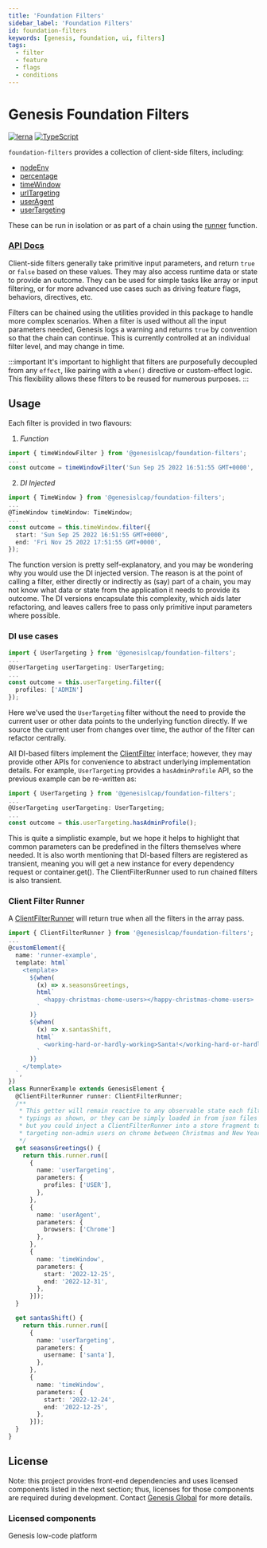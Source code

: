 ```yaml
---
title: 'Foundation Filters'
sidebar_label: 'Foundation Filters'
id: foundation-filters
keywords: [genesis, foundation, ui, filters]
tags:
  - filter
  - feature
  - flags
  - conditions
---
```


# Genesis Foundation Filters

[![lerna](https://img.shields.io/badge/maintained%20with-lerna-cc00ff.svg)](https://lerna.js.org/)
[![TypeScript](https://img.shields.io/badge/%3C%2F%3E-TypeScript-%230074c1.svg)](https://www.typescriptlang.org/)

`foundation-filters` provides a collection of client-side filters, including:

* [nodeEnv](./docs/api/foundation-filters.nodeenvfilter.md)
* [percentage](./docs/api/foundation-filters.percentagefilter.md)
* [timeWindow](./docs/api/foundation-filters.timewindowfilter.md)
* [urlTargeting](./docs/api/foundation-filters.urltargetingfilter.md)
* [userAgent](./docs/api/foundation-filters.useragentfilter.md)
* [userTargeting](./docs/api/foundation-filters.usertargetingfilter.md)

These can be run in isolation or as part of a chain using the [runner](./docs/api/foundation-filters.runner.md) function.

### [API Docs](./docs/api/index.md)

Client-side filters generally take primitive input parameters, and return `true` or `false` based on these values. They may also access runtime data or state to provide an outcome. They can be used for simple tasks like array or input filtering, or for more advanced use cases such as driving feature flags, behaviors, directives, etc.

Filters can be chained using the utilities provided in this package to handle more complex scenarios. When a filter is used without all the input parameters needed, Genesis logs a warning and returns `true` by convention so that the chain can continue. This is currently controlled at an individual filter level, and may change in time.

:::important
It's important to highlight that filters are purposefully decoupled from any `effect`, like pairing with a `when()` directive or custom-effect logic. This flexibility allows these filters to be reused for numerous purposes.
:::

## Usage

Each filter is provided in two flavours:

1. *Function*

```ts
import { timeWindowFilter } from '@genesislcap/foundation-filters';
...
const outcome = timeWindowFilter('Sun Sep 25 2022 16:51:55 GMT+0000', 'Fri Nov 25 2022 17:51:55 GMT+0000');
```

2. *DI Injected*

```ts
import { TimeWindow } from '@genesislcap/foundation-filters';
...
@TimeWindow timeWindow: TimeWindow;
...
const outcome = this.timeWindow.filter({
  start: 'Sun Sep 25 2022 16:51:55 GMT+0000',
  end: 'Fri Nov 25 2022 17:51:55 GMT+0000',
});
```

The function version is pretty self-explanatory, and you may be wondering why you would use the DI injected version. The
reason is at the point of calling a filter, either directly or indirectly as (say) part of a chain, you may not know what
data or state from the application it needs to provide its outcome. The DI versions encapsulate this complexity, which aids later refactoring, and leaves callers free to pass only primitive input parameters where possible.

### DI use cases

```ts
import { UserTargeting } from '@genesislcap/foundation-filters';
...
@UserTargeting userTargeting: UserTargeting;
...
const outcome = this.userTargeting.filter({
  profiles: ['ADMIN']
});
```

Here we've used the `UserTargeting` filter without the need to provide the current user or other data points to the underlying function directly. If we source the current user from changes over time, the author of the filter can refactor centrally.

All DI-based filters implement the [ClientFilter](./docs/api/foundation-filters.clientfilter.md) interface; however, they may provide other APIs for convenience to abstract underlying implementation details. For example, `UserTargeting` provides a `hasAdminProfile` API, so the previous example can be re-written as:

```ts
import { UserTargeting } from '@genesislcap/foundation-filters';
...
@UserTargeting userTargeting: UserTargeting;
...
const outcome = this.userTargeting.hasAdminProfile();
```

This is quite a simplistic example, but we hope it helps to highlight that common parameters can be predefined in the
filters themselves where needed. It is also worth mentioning that DI-based filters are registered as transient, meaning
you will get a new instance for every dependency request or container.get(). The ClientFilterRunner used to run chained
filters is also transient.

### Client Filter Runner

A [ClientFilterRunner](./docs/api/foundation-filters.clientfilterrunner.md) will return true when all the filters in the array pass.

```ts
import { ClientFilterRunner } from '@genesislcap/foundation-filters';
...
@customElement({
  name: 'runner-example',
  template: html`
    <template>
      ${when(
        (x) => x.seasonsGreetings,
        html`
          <happy-christmas-chome-users></happy-christmas-chome-users>
        `
      )}
      ${when(
        (x) => x.santasShift,
        html`
          <working-hard-or-hardly-working>Santa!</working-hard-or-hardly-working>
        `
      )}
    </template>
  `,
})
class RunnerExample extends GenesisElement {
  @ClientFilterRunner runner: ClientFilterRunner;
  /**
   * This getter will remain reactive to any observable state each filter may use. Filters can be defined with strong
   * typings as shown, or they can be simply loaded in from json files etc. Here we've defined the chain in the element,
   * but you could inject a ClientFilterRunner into a store fragment to centralise and share such logic. Here we're
   * targeting non-admin users on chrome between Christmas and New Year.
   */
  get seasonsGreetings() {
    return this.runner.run([
      {
        name: 'userTargeting',
        parameters: {
          profiles: ['USER'],
        },
      },
      {
        name: 'userAgent',
        parameters: {
          browsers: ['Chrome']
        },
      },
      {
        name: 'timeWindow',
        parameters: {
          start: '2022-12-25',
          end: '2022-12-31',
        },
      }]);
  }

  get santasShift() {
    return this.runner.run([
      {
        name: 'userTargeting',
        parameters: {
          username: ['santa'],
        },
      },
      {
        name: 'timeWindow',
        parameters: {
          start: '2022-12-24',
          end: '2022-12-25',
        },
      }]);
  }
}
```

## License

Note: this project provides front-end dependencies and uses licensed components listed in the next section; thus, licenses for those components are required during development. Contact [Genesis Global](https://genesis.global/contact-us/) for more details.

### Licensed components
Genesis low-code platform
